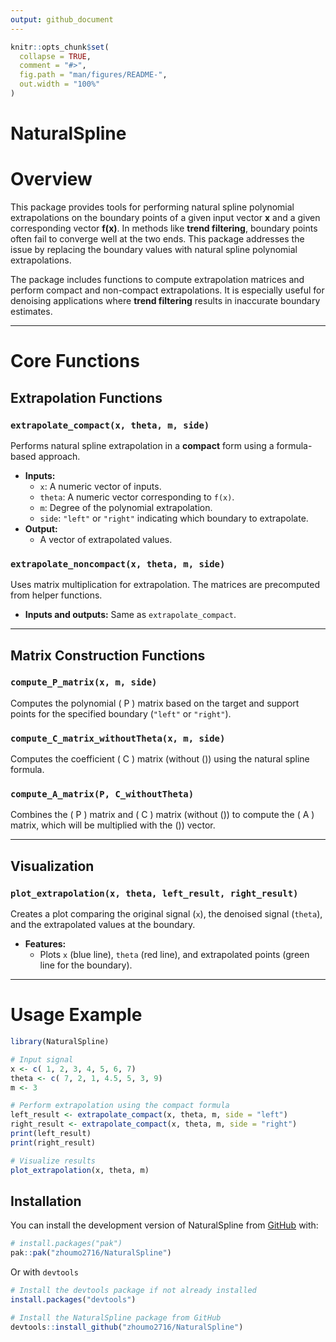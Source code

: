 ```yaml
---
output: github_document
---
```


<!-- README.md is generated from README.Rmd. Please edit that file -->

```r
knitr::opts_chunk$set(
  collapse = TRUE,
  comment = "#>",
  fig.path = "man/figures/README-",
  out.width = "100%"
)
```

# NaturalSpline

<!-- badges: start -->
<!-- badges: end -->

# Overview

This package provides tools for performing natural spline polynomial extrapolations on the boundary points of a given input vector **x** and a given corresponding vector **f(x)**. In methods like **trend filtering**, boundary points often fail to converge well at the two ends. This package addresses the issue by replacing the boundary values with natural spline polynomial extrapolations.

The package includes functions to compute extrapolation matrices and perform compact and non-compact extrapolations. It is especially useful for denoising applications where **trend filtering** results in inaccurate boundary estimates.

---

# Core Functions

## Extrapolation Functions

### `extrapolate_compact(x, theta, m, side)`
Performs natural spline extrapolation in a **compact** form using a formula-based approach.

- **Inputs:**
  - `x`: A numeric vector of inputs.
  - `theta`: A numeric vector corresponding to `f(x)`.
  - `m`: Degree of the polynomial extrapolation.
  - `side`: `"left"` or `"right"` indicating which boundary to extrapolate.
- **Output:**
  - A vector of extrapolated values.

### `extrapolate_noncompact(x, theta, m, side)`
Uses matrix multiplication for extrapolation. The matrices are precomputed from helper functions.

- **Inputs and outputs:** Same as `extrapolate_compact`.

---

## Matrix Construction Functions

### `compute_P_matrix(x, m, side)`
Computes the polynomial \( P \) matrix based on the target and support points for the specified boundary (`"left"` or `"right"`).

### `compute_C_matrix_withoutTheta(x, m, side)`
Computes the coefficient \( C \) matrix (without \(\theta\)) using the natural spline formula.

### `compute_A_matrix(P, C_withoutTheta)`
Combines the \( P \) matrix and \( C \) matrix (without \(\theta\)) to compute the \( A \) matrix, which will be multiplied with the \(\theta\)) vector.

---

## Visualization

### `plot_extrapolation(x, theta, left_result, right_result)`
Creates a plot comparing the original signal (`x`), the denoised signal (`theta`), and the extrapolated values at the boundary.

- **Features:**
  - Plots `x` (blue line), `theta` (red line), and extrapolated points (green line for the boundary).

---

# Usage Example

```r
library(NaturalSpline)

# Input signal
x <- c( 1, 2, 3, 4, 5, 6, 7)
theta <- c( 7, 2, 1, 4.5, 5, 3, 9)
m <- 3

# Perform extrapolation using the compact formula
left_result <- extrapolate_compact(x, theta, m, side = "left")
right_result <- extrapolate_compact(x, theta, m, side = "right")
print(left_result)
print(right_result)

# Visualize results
plot_extrapolation(x, theta, m)

```

## Installation

You can install the development version of NaturalSpline from [GitHub](https://github.com/zhoumo2716/NaturalSpline) with:

```r
# install.packages("pak")
pak::pak("zhoumo2716/NaturalSpline")
```

Or with `devtools`
```r
# Install the devtools package if not already installed
install.packages("devtools")

# Install the NaturalSpline package from GitHub
devtools::install_github("zhoumo2716/NaturalSpline")
```
